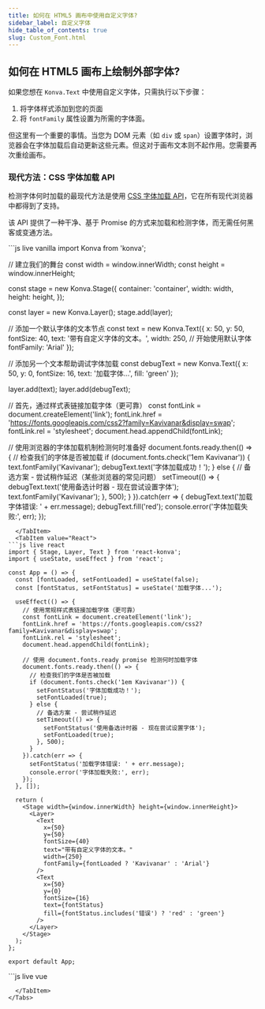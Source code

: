 ```yaml
---
title: 如何在 HTML5 画布中使用自定义字体?
sidebar_label: 自定义字体
hide_table_of_contents: true
slug: Custom_Font.html
---
```


## 如何在 HTML5 画布上绘制外部字体?

如果您想在 `Konva.Text` 中使用自定义字体，只需执行以下步骤：
1. 将字体样式添加到您的页面
2. 将 `fontFamily` 属性设置为所需的字体面。

但这里有一个重要的事情。当您为 DOM 元素（如 `div` 或 `span`）设置字体时，浏览器会在字体加载后自动更新这些元素。但这对于画布文本则不起作用。您需要再次重绘画布。

### 现代方法：CSS 字体加载 API

检测字体何时加载的最现代方法是使用 [CSS 字体加载 API](https://developer.mozilla.org/en-US/docs/Web/API/CSS_Font_Loading_API)，它在所有现代浏览器中都得到了支持。

该 API 提供了一种干净、基于 Promise 的方式来加载和检测字体，而无需任何黑客或变通方法。


<Tabs>
  <TabItem value="Vanilla" default>
```js live vanilla
import Konva from 'konva';

// 建立我们的舞台
const width = window.innerWidth;
const height = window.innerHeight;

const stage = new Konva.Stage({
  container: 'container',
  width: width,
  height: height,
});

const layer = new Konva.Layer();
stage.add(layer);

// 添加一个默认字体的文本节点
const text = new Konva.Text({
  x: 50,
  y: 50,
  fontSize: 40,
  text: '带有自定义字体的文本。',
  width: 250,
  // 开始使用默认字体
  fontFamily: 'Arial'
});

// 添加另一个文本帮助调试字体加载
const debugText = new Konva.Text({
  x: 50,
  y: 0,
  fontSize: 16,
  text: '加载字体...',
  fill: 'green'
});

layer.add(text);
layer.add(debugText);

// 首先，通过样式表链接加载字体（更可靠）
const fontLink = document.createElement('link');
fontLink.href = 'https://fonts.googleapis.com/css2?family=Kavivanar&display=swap';
fontLink.rel = 'stylesheet';
document.head.appendChild(fontLink);

// 使用浏览器的字体加载机制检测何时准备好
document.fonts.ready.then(() => {
  // 检查我们的字体是否被加载
  if (document.fonts.check('1em Kavivanar')) {
    text.fontFamily('Kavivanar');
    debugText.text('字体加载成功！');
  } else {
    // 备选方案 - 尝试稍作延迟（某些浏览器的常见问题）
    setTimeout(() => {
      debugText.text('使用备选计时器 - 现在尝试设置字体');
      text.fontFamily('Kavivanar');
    }, 500);
  }
}).catch(err => {
  debugText.text('加载字体错误: ' + err.message);
  debugText.fill('red');
  console.error('字体加载失败:', err);
});
```
  </TabItem>
  <TabItem value="React">
```js live react
import { Stage, Layer, Text } from 'react-konva';
import { useState, useEffect } from 'react';

const App = () => {
  const [fontLoaded, setFontLoaded] = useState(false);
  const [fontStatus, setFontStatus] = useState('加载字体...');
  
  useEffect(() => {
    // 使用常规样式表链接加载字体（更可靠）
    const fontLink = document.createElement('link');
    fontLink.href = 'https://fonts.googleapis.com/css2?family=Kavivanar&display=swap';
    fontLink.rel = 'stylesheet';
    document.head.appendChild(fontLink);
    
    // 使用 document.fonts.ready promise 检测何时加载字体
    document.fonts.ready.then(() => {
      // 检查我们的字体是否被加载
      if (document.fonts.check('1em Kavivanar')) {
        setFontStatus('字体加载成功！');
        setFontLoaded(true);
      } else {
        // 备选方案 - 尝试稍作延迟
        setTimeout(() => {
          setFontStatus('使用备选计时器 - 现在尝试设置字体');
          setFontLoaded(true);
        }, 500);
      }
    }).catch(err => {
      setFontStatus('加载字体错误: ' + err.message);
      console.error('字体加载失败:', err);
    });
  }, []);

  return (
    <Stage width={window.innerWidth} height={window.innerHeight}>
      <Layer>
        <Text
          x={50}
          y={50}
          fontSize={40}
          text="带有自定义字体的文本。"
          width={250}
          fontFamily={fontLoaded ? 'Kavivanar' : 'Arial'}
        />
        <Text
          x={50}
          y={0}
          fontSize={16}
          text={fontStatus}
          fill={fontStatus.includes('错误') ? 'red' : 'green'}
        />
      </Layer>
    </Stage>
  );
};

export default App;
```
  </TabItem>
  <TabItem value="Vue">
```js live vue
<template>
  <v-stage :config="stageSize">
    <v-layer>
      <v-text :config="textConfig" />
      <v-text :config="debugTextConfig" />
    </v-layer>
  </v-stage>
</template>

<script setup>
import { ref, onMounted } from 'vue';

const stageSize = {
  width: window.innerWidth,
  height: window.innerHeight
};

const textConfig = ref({
  x: 50,
  y: 50,
  fontSize: 40,
  text: '带有自定义字体的文本。',
  width: 250,
  fontFamily: 'Arial'
});

const debugTextConfig = ref({
  x: 50,
  y: 0,
  fontSize: 16,
  text: '加载字体...',
  fill: 'green'
});

onMounted(() => {
  // 使用常规样式表链接加载字体（更可靠）
  const fontLink = document.createElement('link');
  fontLink.href = 'https://fonts.googleapis.com/css2?family=Kavivanar&display=swap';
  fontLink.rel = 'stylesheet';
  document.head.appendChild(fontLink);
  
  // 使用 document.fonts.ready promise 检测何时加载字体
  document.fonts.ready.then(() => {
    // 检查我们的字体是否被加载
    if (document.fonts.check('1em Kavivanar')) {
      debugTextConfig.value.text = '字体加载成功！';
      textConfig.value.fontFamily = 'Kavivanar';
    } else {
      // 备选方案 - 尝试稍作延迟
      setTimeout(() => {
        debugTextConfig.value.text = '使用备选计时器 - 现在尝试设置字体';
        textConfig.value.fontFamily = 'Kavivanar';
      }, 500);
    }
  }).catch(err => {
    debugTextConfig.value.text = '加载字体错误: ' + err.message;
    debugTextConfig.value.fill = 'red';
    console.error('字体加载失败:', err);
  });
});
</script>
```
  </TabItem>
</Tabs>
